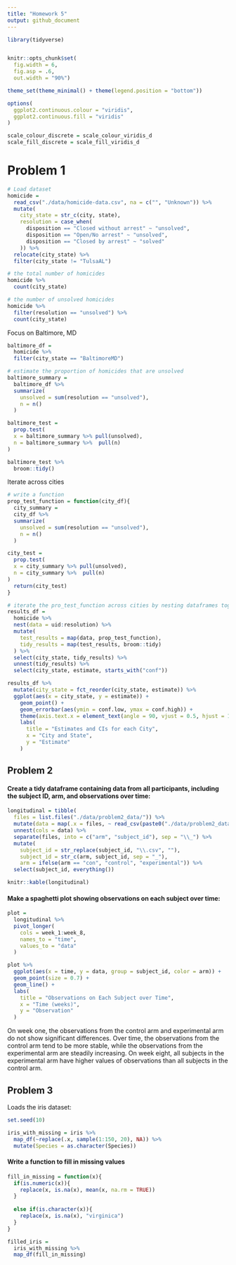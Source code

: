 ```yaml
---
title: "Homework 5"
output: github_document
---
```


```r
library(tidyverse)


knitr::opts_chunk$set(
  fig.width = 6, 
  fig.asp = .6,
  out.width = "90%")

theme_set(theme_minimal() + theme(legend.position = "bottom"))

options(
  ggplot2.continuous.colour = "viridis",
  ggplot2.continuous.fill = "viridis"
)

scale_colour_discrete = scale_colour_viridis_d
scale_fill_discrete = scale_fill_viridis_d
```

# Problem 1
```r
# Load dataset
homicide = 
  read_csv("./data/homicide-data.csv", na = c("", "Unknown")) %>% 
  mutate(
    city_state = str_c(city, state), 
    resolution = case_when(
      disposition == "Closed without arrest" ~ "unsolved", 
      disposition == "Open/No arrest" ~ "unsolved", 
      disposition == "Closed by arrest" ~ "solved"
    )) %>% 
  relocate(city_state) %>% 
  filter(city_state != "TulsaAL")
```

```r
# the total number of homicides
homicide %>% 
  count(city_state)

# the number of unsolved homicides
homicide %>%  
  filter(resolution == "unsolved") %>% 
  count(city_state)
```

Focus on Baltimore, MD

```r
baltimore_df = 
  homicide %>% 
  filter(city_state == "BaltimoreMD")

# estimate the proportion of homicides that are unsolved
baltimore_summary = 
  baltimore_df %>% 
  summarize(
    unsolved = sum(resolution == "unsolved"), 
    n = n()
  )

baltimore_test = 
  prop.test(
  x = baltimore_summary %>% pull(unsolved), 
  n = baltimore_summary %>%  pull(n)
)

baltimore_test %>% 
  broom::tidy()
```

Iterate across cities

```r
# write a function
prop_test_function = function(city_df){
  city_summary = 
  city_df %>% 
  summarize(
    unsolved = sum(resolution == "unsolved"), 
    n = n()
  )

city_test = 
  prop.test(
  x = city_summary %>% pull(unsolved), 
  n = city_summary %>%  pull(n)
)
  return(city_test)
}

```

```r
# iterate the pro_test_function across cities by nesting dataframes together
results_df = 
  homicide %>% 
  nest(data = uid:resolution) %>% 
  mutate(
    test_results = map(data, prop_test_function), 
    tidy_results = map(test_results, broom::tidy)
  ) %>% 
  select(city_state, tidy_results) %>% 
  unnest(tidy_results) %>% 
  select(city_state, estimate, starts_with("conf"))
```

```r
results_df %>% 
  mutate(city_state = fct_reorder(city_state, estimate)) %>% 
  ggplot(aes(x = city_state, y = estimate)) +
    geom_point() +
    geom_errorbar(aes(ymin = conf.low, ymax = conf.high)) +
    theme(axis.text.x = element_text(angle = 90, vjust = 0.5, hjust = 1)) +
    labs(
      title = "Estimates and CIs for each City", 
      x = "City and State", 
      y = "Estimate"
    )
```

## Problem 2
#### Create a tidy dataframe containing data from all participants, including the subject ID, arm, and observations over time:
```r
longitudinal = tibble(
  files = list.files("./data/problem2_data/")) %>% 
  mutate(data = map(.x = files, ~ read_csv(paste0("./data/problem2_data/", .x)))) %>% 
  unnest(cols = data) %>% 
  separate(files, into = c("arm", "subject_id"), sep = "\\_") %>% 
  mutate(
    subject_id = str_replace(subject_id, "\\.csv", ""), 
    subject_id = str_c(arm, subject_id, sep = "_"),
    arm = ifelse(arm == "con", "control", "experimental")) %>% 
  select(subject_id, everything())

knitr::kable(longitudinal)
```

#### Make a spaghetti plot showing observations on each subject over time: 

```r
plot = 
  longitudinal %>% 
  pivot_longer(
    cols = week_1:week_8,
    names_to = "time",
    values_to = "data"
  )

plot %>% 
  ggplot(aes(x = time, y = data, group = subject_id, color = arm)) +
  geom_point(size = 0.7) +
  geom_line() +
  labs(
    title = "Observations on Each Subject over Time", 
    x = "Time (weeks)", 
    y = "Observation"
  )
```

On week one, the observations from the control arm and experimental arm do not show significant differences. Over time, the observations from the control arm tend to be more stable, while the observations from the experimental arm are steadily increasing. On week eight, all subjects in the experimental arm have higher values of observations than all subjects in the control arm. 

## Problem 3

Loads the iris dataset: 
```r
set.seed(10)

iris_with_missing = iris %>% 
  map_df(~replace(.x, sample(1:150, 20), NA)) %>%
  mutate(Species = as.character(Species))
```

#### Write a function to fill in missing values

```r
fill_in_missing = function(x){
  if(is.numeric(x)){
    replace(x, is.na(x), mean(x, na.rm = TRUE))
  }
  
  else if(is.character(x)){
    replace(x, is.na(x), "virginica")
  }
}

filled_iris = 
  iris_with_missing %>% 
  map_df(fill_in_missing) 
```

